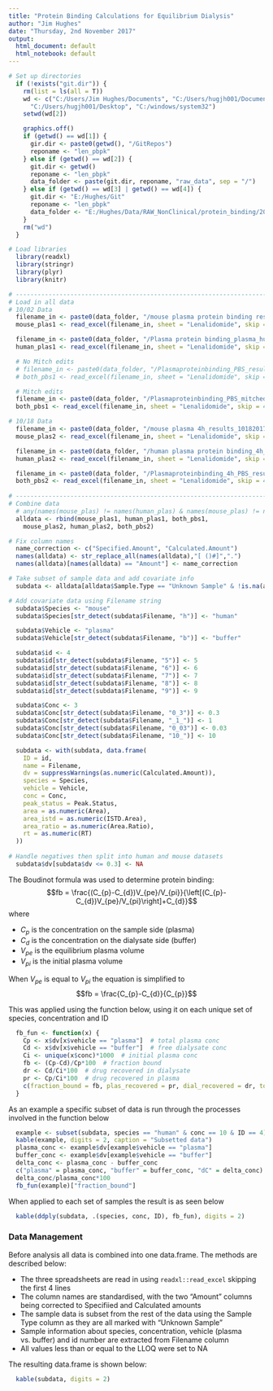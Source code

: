 ```yaml
---
title: "Protein Binding Calculations for Equilibrium Dialysis"
author: "Jim Hughes"
date: "Thursday, 2nd November 2017"
output:
  html_document: default
  html_notebook: default
---
```

```r
# Set up directories
  if (!exists("git.dir")) {
    rm(list = ls(all = T))
    wd <- c("C:/Users/Jim Hughes/Documents", "C:/Users/hugjh001/Documents",
      "C:/Users/hugjh001/Desktop", "C:/windows/system32")
    setwd(wd[2])

    graphics.off()
    if (getwd() == wd[1]) {
      gir.dir <- paste0(getwd(), "/GitRepos")
      reponame <- "len_pbpk"
    } else if (getwd() == wd[2]) {
      git.dir <- getwd()
      reponame <- "len_pbpk"
      data_folder <- paste(git.dir, reponame, "raw_data", sep = "/")
    } else if (getwd() == wd[3] | getwd() == wd[4]) {
      git.dir <- "E:/Hughes/Git"
      reponame <- "len_pbpk"
      data_folder <- "E:/Hughes/Data/RAW_NonClinical/protein_binding/20171009"
    }
    rm("wd")
  }

# Load libraries
  library(readxl)
  library(stringr)
  library(plyr)
  library(knitr)

# -----------------------------------------------------------------------------
# Load in all data
# 10/02 Data
  filename_in <- paste0(data_folder, "/mouse plasma protein binding results_9282017_std passing_Short.xls")
  mouse_plas1 <- read_excel(filename_in, sheet = "Lenalidomide", skip = 4)

  filename_in <- paste0(data_folder, "/Plasma protein binding_plasma_human_rerun_finalresults_9282017_Short.xls")
  human_plas1 <- read_excel(filename_in, sheet = "Lenalidomide", skip = 4)

  # No Mitch edits
  # filename_in <- paste0(data_folder, "/Plasmaproteinbinding_PBS_results_10022017_Short_171006133211.xls")
  # both_pbs1 <- read_excel(filename_in, sheet = "Lenalidomide", skip = 4)

  # Mitch edits
  filename_in <- paste0(data_folder, "/Plasmaproteinbinding_PBS_mitchedits_results_10022017_Short.xls")
  both_pbs1 <- read_excel(filename_in, sheet = "Lenalidomide", skip = 4)

# 10/18 Data
  filename_in <- paste0(data_folder, "/mouse plasma 4h_results_10182017_Short.xls")
  mouse_plas2 <- read_excel(filename_in, sheet = "Lenalidomide", skip = 4)

  filename_in <- paste0(data_folder, "/human plasma protein binding_4h_LenaAPCI_results_10182017_Short.xls")
  human_plas2 <- read_excel(filename_in, sheet = "Lenalidomide", skip = 4)

  filename_in <- paste0(data_folder, "/Plasmaproteinbinding_4h_PBS_results_10182017_Short.xls")
  both_pbs2 <- read_excel(filename_in, sheet = "Lenalidomide", skip = 4)
  
# -----------------------------------------------------------------------------
# Combine data
  # any(names(mouse_plas) != names(human_plas) & names(mouse_plas) != names(both_pbs))
  alldata <- rbind(mouse_plas1, human_plas1, both_pbs1, 
    mouse_plas2, human_plas2, both_pbs2)

# Fix column names
  name_correction <- c("Specified.Amount", "Calculated.Amount")
  names(alldata) <- str_replace_all(names(alldata),"[ ()#]",".")
  names(alldata)[names(alldata) == "Amount"] <- name_correction

# Take subset of sample data and add covariate info
  subdata <- alldata[alldata$Sample.Type == "Unknown Sample" & !is.na(alldata$Sample.Type),]

# Add covariate data using Filename string
  subdata$Species <- "mouse"
  subdata$Species[str_detect(subdata$Filename, "h")] <- "human"

  subdata$Vehicle <- "plasma"
  subdata$Vehicle[str_detect(subdata$Filename, "b")] <- "buffer"

  subdata$id <- 4
  subdata$id[str_detect(subdata$Filename, "5")] <- 5
  subdata$id[str_detect(subdata$Filename, "6")] <- 6
  subdata$id[str_detect(subdata$Filename, "7")] <- 7
  subdata$id[str_detect(subdata$Filename, "8")] <- 8
  subdata$id[str_detect(subdata$Filename, "9")] <- 9

  subdata$Conc <- 3
  subdata$Conc[str_detect(subdata$Filename, "0_3")] <- 0.3
  subdata$Conc[str_detect(subdata$Filename, "_1_")] <- 1
  subdata$Conc[str_detect(subdata$Filename, "0_03")] <- 0.03
  subdata$Conc[str_detect(subdata$Filename, "10_")] <- 10

  subdata <- with(subdata, data.frame(
    ID = id,
    name = Filename,
    dv = suppressWarnings(as.numeric(Calculated.Amount)),
    species = Species,
    vehicle = Vehicle,
    conc = Conc,
    peak_status = Peak.Status,
    area = as.numeric(Area),
    area_istd = as.numeric(ISTD.Area),
    area_ratio = as.numeric(Area.Ratio),
    rt = as.numeric(RT)
  ))
  
# Handle negatives then split into human and mouse datasets
  subdata$dv[subdata$dv <= 0.3] <- NA
```

The Boudinot formula was used to determine protein binding:
$$fb = \frac{(C_{p}-C_{d})V_{pe}/V_{pi}}{\left[(C_{p}-C_{d})V_{pe}/V_{pi}\right]+C_{d}}$$
where 

* $C_{p}$ is the concentration on the sample side (plasma)
* $C_{d}$ is the concentration on the dialysate side (buffer)
* $V_{pe}$ is the equilibrium plasma volume
* $V_{pi}$ is the initial plasma volume

When $V_{pe}$ is equal to $V_{pi}$ the equation is simplified to
$$fb = \frac{C_{p}-C_{d}}{C_{p}}$$

This was applied using the function below, using it on each unique set of 
species, concentration and ID
```r
  fb_fun <- function(x) {
    Cp <- x$dv[x$vehicle == "plasma"]  # total plasma conc
    Cd <- x$dv[x$vehicle == "buffer"]  # free dialysate conc
    Ci <- unique(x$conc)*1000  # initial plasma conc
    fb <- (Cp-Cd)/Cp*100  # fraction bound
    dr <- Cd/Ci*100  # drug recovered in dialysate
    pr <- Cp/Ci*100  # drug recovered in plasma
    c(fraction_bound = fb, plas_recovered = pr, dial_recovered = dr, total_recovered = dr+pr)
  }
```

As an example a specific subset of data is run through the processes involved
in the function below

```r
  example <- subset(subdata, species == "human" & conc == 10 & ID == 4)
  kable(example, digits = 2, caption = "Subsetted data")
  plasma_conc <- example$dv[example$vehicle == "plasma"]
  buffer_conc <- example$dv[example$vehicle == "buffer"]
  delta_conc <- plasma_conc - buffer_conc
  c("plasma" = plasma_conc, "buffer" = buffer_conc, "dC" = delta_conc)
  delta_conc/plasma_conc*100
  fb_fun(example)["fraction_bound"]
```

When applied to each set of samples the result is as seen below

```r
  kable(ddply(subdata, .(species, conc, ID), fb_fun), digits = 2)
```

### Data Management

Before analysis all data is combined into one data.frame. The methods are
described below:

* The three spreadsheets are read in using `readxl::read_excel` skipping the
first 4 lines
* The column names are standardised, with the two "Amount" columns being
corrected to Specifiied and Calculated amounts
* The sample data is subset from the rest of the data using the Sample Type
column as they are all marked with "Unknown Sample"
* Sample information about species, concentration, vehicle (plasma vs. buffer)
and id number are extracted from Filename column
* All values less than or equal to the LLOQ were set to NA

The resulting data.frame is shown below:
```r
  kable(subdata, digits = 2)
```
